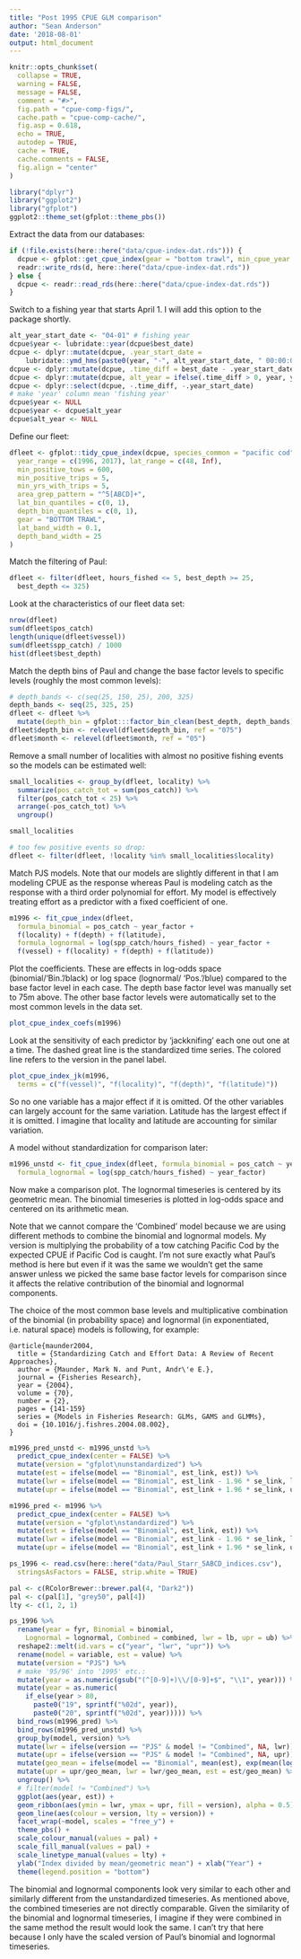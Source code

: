 ```yaml
---
title: "Post 1995 CPUE GLM comparison"
author: "Sean Anderson"
date: '2018-08-01'
output: html_document
---
```


```r
knitr::opts_chunk$set(
  collapse = TRUE,
  warning = FALSE,
  message = FALSE,
  comment = "#>",
  fig.path = "cpue-comp-figs/",
  cache.path = "cpue-comp-cache/",
  fig.asp = 0.618,
  echo = TRUE,
  autodep = TRUE,
  cache = TRUE,
  cache.comments = FALSE,
  fig.align = "center"
)
```

```r
library("dplyr")
library("ggplot2")
library("gfplot")
ggplot2::theme_set(gfplot::theme_pbs())
```

Extract the data from our databases:

```r
if (!file.exists(here::here("data/cpue-index-dat.rds"))) {
  dcpue <- gfplot::get_cpue_index(gear = "bottom trawl", min_cpue_year = 1996)
  readr::write_rds(d, here::here("data/cpue-index-dat.rds"))
} else {
  dcpue <- readr::read_rds(here::here("data/cpue-index-dat.rds"))
}
```

Switch to a fishing year that starts April 1. I will add this option to the package shortly.

```r
alt_year_start_date <- "04-01" # fishing year
dcpue$year <- lubridate::year(dcpue$best_date)
dcpue <- dplyr::mutate(dcpue, .year_start_date =
    lubridate::ymd_hms(paste0(year, "-", alt_year_start_date, " 00:00:00")))
dcpue <- dplyr::mutate(dcpue, .time_diff = best_date - .year_start_date)
dcpue <- dplyr::mutate(dcpue, alt_year = ifelse(.time_diff > 0, year, year - 1L))
dcpue <- dplyr::select(dcpue, -.time_diff, -.year_start_date)
# make 'year' column mean 'fishing year'
dcpue$year <- NULL
dcpue$year <- dcpue$alt_year
dcpue$alt_year <- NULL
```

Define our fleet:

```r
dfleet <- gfplot::tidy_cpue_index(dcpue, species_common = "pacific cod",
  year_range = c(1996, 2017), lat_range = c(48, Inf),
  min_positive_tows = 600,
  min_positive_trips = 5,
  min_yrs_with_trips = 5,
  area_grep_pattern = "^5[ABCD]+",
  lat_bin_quantiles = c(0, 1),
  depth_bin_quantiles = c(0, 1),
  gear = "BOTTOM TRAWL",
  lat_band_width = 0.1,
  depth_band_width = 25
)
```

Match the filtering of Paul:

```r
dfleet <- filter(dfleet, hours_fished <= 5, best_depth >= 25,
  best_depth <= 325)
```

Look at the characteristics of our fleet data set:

```r
nrow(dfleet)
sum(dfleet$pos_catch)
length(unique(dfleet$vessel))
sum(dfleet$spp_catch) / 1000
hist(dfleet$best_depth)
```

Match the depth bins of Paul and change the base factor levels to specific levels (roughly the most common levels):

```r
# depth_bands <- c(seq(25, 150, 25), 200, 325)
depth_bands <- seq(25, 325, 25)
dfleet <- dfleet %>%
  mutate(depth_bin = gfplot:::factor_bin_clean(best_depth, depth_bands))
dfleet$depth_bin <- relevel(dfleet$depth_bin, ref = "075")
dfleet$month <- relevel(dfleet$month, ref = "05")
```

Remove a small number of localities with almost no positive fishing events so the models can be estimated well:

```r
small_localities <- group_by(dfleet, locality) %>%
  summarize(pos_catch_tot = sum(pos_catch)) %>%
  filter(pos_catch_tot < 25) %>%
  arrange(-pos_catch_tot) %>%
  ungroup()

small_localities

# too few positive events so drop:
dfleet <- filter(dfleet, !locality %in% small_localities$locality)
```

Match PJS models. Note that our models are slightly different in that I am modeling CPUE as the response whereas Paul is modeling catch as the response with a third order polynomial for effort. My model is effectively treating effort as a predictor with a fixed coefficient of one.

```r
m1996 <- fit_cpue_index(dfleet,
  formula_binomial = pos_catch ~ year_factor +
  f(locality) + f(depth) + f(latitude),
  formula_lognormal = log(spp_catch/hours_fished) ~ year_factor +
  f(vessel) + f(locality) + f(depth) + f(latitude))
```

Plot the coefficients. These are effects in log-odds space (binomial/'Bin.'/black) or log space (lognormal/ 'Pos.'/blue) compared to the base factor level in each case. The depth base factor level was manually set to 75m above. The other base factor levels were automatically set to the most common levels in the data set.

```r
plot_cpue_index_coefs(m1996)
```

Look at the sensitivity of each predictor by 'jackknifing' each one out one at a time. The dashed great line is the standardized time series. The colored line refers to the version in the panel label.

```r
plot_cpue_index_jk(m1996,
  terms = c("f(vessel)", "f(locality)", "f(depth)", "f(latitude)"))
```

So no one variable has a major effect if it is omitted. Of the other variables can largely account for the same variation. Latitude has the largest effect if it is omitted. I imagine that locality and latitude are accounting for similar variation.

A model without standardization for comparison later:

```r
m1996_unstd <- fit_cpue_index(dfleet, formula_binomial = pos_catch ~ year_factor,
  formula_lognormal = log(spp_catch/hours_fished) ~ year_factor)
```

Now make a comparison plot. The lognormal timeseries is centered by its geometric mean. The binomial timeseries is plotted in log-odds space and centered on its arithmetic mean.

Note that we cannot compare the 'Combined' model because we are using different methods to combine the binomial and lognormal models. My version is multiplying the probability of a tow catching Pacific Cod by the expected CPUE if Pacific Cod is caught. I'm not sure exactly what Paul's method is here but even if it was the same we wouldn't get the same answer unless we picked the same base factor levels for comparison since it affects the relative contribution of the binomial and lognormal components.

The choice of the most common base levels and multiplicative combination of the binomial (in probability space) and lognormal (in exponentiated, i.e. natural space) models is following, for example:

```
@article{maunder2004,
  title = {Standardizing Catch and Effort Data: A Review of Recent Approaches},
  author = {Maunder, Mark N. and Punt, Andr\'e E.},
  journal = {Fisheries Research},
  year = {2004},
  volume = {70},
  number = {2},
  pages = {141-159}
  series = {Models in Fisheries Research: GLMs, GAMS and GLMMs},
  doi = {10.1016/j.fishres.2004.08.002},
}
```

```r
m1996_pred_unstd <- m1996_unstd %>%
  predict_cpue_index(center = FALSE) %>%
  mutate(version = "gfplot\nunstandardized") %>%
  mutate(est = ifelse(model == "Binomial", est_link, est)) %>%
  mutate(lwr = ifelse(model == "Binomial", est_link - 1.96 * se_link, lwr)) %>%
  mutate(upr = ifelse(model == "Binomial", est_link + 1.96 * se_link, upr))

m1996_pred <- m1996 %>%
  predict_cpue_index(center = FALSE) %>%
  mutate(version = "gfplot\nstandardized") %>%
  mutate(est = ifelse(model == "Binomial", est_link, est)) %>%
  mutate(lwr = ifelse(model == "Binomial", est_link - 1.96 * se_link, lwr)) %>%
  mutate(upr = ifelse(model == "Binomial", est_link + 1.96 * se_link, upr))

ps_1996 <- read.csv(here::here("data/Paul_Starr_5ABCD_indices.csv"),
  stringsAsFactors = FALSE, strip.white = TRUE)

pal <- c(RColorBrewer::brewer.pal(4, "Dark2"))
pal <- c(pal[1], "grey50", pal[4])
lty <- c(1, 2, 1)

ps_1996 %>%
  rename(year = fyr, Binomial = binomial,
    Lognormal = lognormal, Combined = combined, lwr = lb, upr = ub) %>%
  reshape2::melt(id.vars = c("year", "lwr", "upr")) %>%
  rename(model = variable, est = value) %>%
  mutate(version = "PJS") %>%
  # make '95/96' into '1995' etc.:
  mutate(year = as.numeric(gsub("(^[0-9]+)\\/[0-9]+$", "\\1", year))) %>%
  mutate(year = as.numeric(
    if_else(year > 80,
      paste0("19", sprintf("%02d", year)),
      paste0("20", sprintf("%02d", year))))) %>%
  bind_rows(m1996_pred) %>%
  bind_rows(m1996_pred_unstd) %>%
  group_by(model, version) %>%
  mutate(lwr = ifelse(version == "PJS" & model != "Combined", NA, lwr)) %>%
  mutate(upr = ifelse(version == "PJS" & model != "Combined", NA, upr)) %>%
  mutate(geo_mean = ifelse(model == "Binomial", mean(est), exp(mean(log(est))))) %>%
  mutate(upr = upr/geo_mean, lwr = lwr/geo_mean, est = est/geo_mean) %>%
  ungroup() %>%
  # filter(model != "Combined") %>%
  ggplot(aes(year, est)) +
  geom_ribbon(aes(ymin = lwr, ymax = upr, fill = version), alpha = 0.5) +
  geom_line(aes(colour = version, lty = version)) +
  facet_wrap(~model, scales = "free_y") +
  theme_pbs() +
  scale_colour_manual(values = pal) +
  scale_fill_manual(values = pal) +
  scale_linetype_manual(values = lty) +
  ylab("Index divided by mean/geometric mean") + xlab("Year") +
  theme(legend.position = "bottom")
```

The binomial and lognormal components look very similar to each other and similarly different from the unstandardized timeseries. As mentioned above, the combined timeseries are not directly comparable. Given the similarity of the binomial and lognormal timeseries, I imagine if they were combined in the same method the result would look the same. I can't try that here because I only have the scaled version of Paul's binomial and lognormal timeseries.
